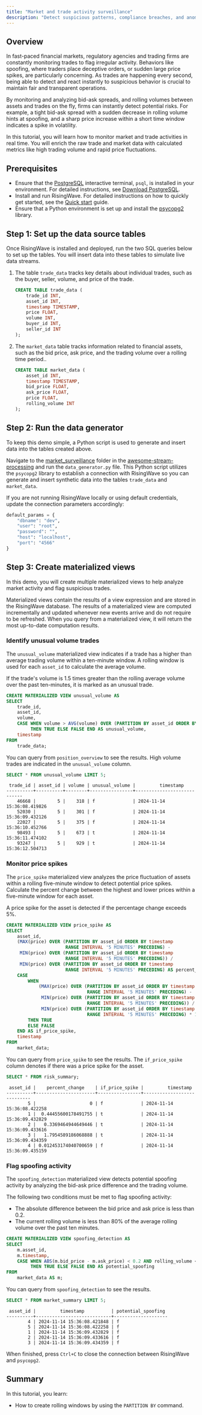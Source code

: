 ```yaml
---
title: "Market and trade activity surveillance"
description: "Detect suspicious patterns, compliance breaches, and anomalies from trading activities in real-time."
---
```


## Overview

In fast-paced financial markets, regulatory agencies and trading firms are constantly monitoring trades to flag irregular activity. Behaviors like spoofing, where traders place deceptive orders, or sudden large price spikes, are particularly concerning. As trades are happening every second, being able to detect and react instantly to suspicious behavior is crucial to maintain fair and transparent operations. 

By monitoring and analyzing bid-ask spreads, and rolling volumes between assets and trades on the fly, firms can instantly detect potential risks. For example, a tight bid-ask spread with a sudden decrease in rolling volume hints at spoofing, and a sharp price increase within a short time window indicates a spike in volatility.

In this tutorial, you will learn how to monitor market and trade activities in real time. You will enrich the raw trade and market data with calculated metrics like high trading volume and rapid price fluctuations. 

## Prerequisites

* Ensure that the [PostgreSQL](https://www.postgresql.org/docs/current/app-psql.html) interactive terminal, `psql`, is installed in your environment. For detailed instructions, see [Download PostgreSQL](https://www.postgresql.org/download/).
* Install and run RisingWave. For detailed instructions on how to quickly get started, see the [Quick start](/get-started/quickstart/) guide.
* Ensure that a Python environment is set up and install the [psycopg2](https://pypi.org/project/psycopg2/) library. 

## Step 1: Set up the data source tables

Once RisingWave is installed and deployed, run the two SQL queries below to set up the tables. You will insert data into these tables to simulate live data streams.

1. The table `trade_data` tracks key details about individual trades, such as the buyer, seller, volume, and price of the trade.

    ```sql
    CREATE TABLE trade_data (
        trade_id INT,
        asset_id INT,
        timestamp TIMESTAMP,
        price FLOAT,
        volume INT,
        buyer_id INT,
        seller_id INT
    );
    ```

2. The `market_data` table tracks information related to financial assets, such as the bid price, ask price, and the trading volume over a rolling time period..

    ```sql
    CREATE TABLE market_data (
        asset_id INT,
        timestamp TIMESTAMP,
        bid_price FLOAT,
        ask_price FLOAT,
        price FLOAT,
        rolling_volume INT
    );
    ```

## Step 2: Run the data generator

To keep this demo simple, a Python script is used to generate and insert data into the tables created above. 

Navigate to the [market_surveillance](https://github.com/risingwavelabs/awesome-stream-processing) folder in the [awesome-stream-processing](https://github.com/risingwavelabs/awesome-stream-processing) and run the `data_generator.py` file. This Python script utilizes the `psycopg2` library to establish a connection with RisingWave so you can generate and insert synthetic data into the tables `trade_data` and `market_data`. 

If you are not running RisingWave locally or using default credentials, update the connection parameters accordingly:

```python
default_params = {
    "dbname": "dev",
    "user": "root",
    "password": "",
    "host": "localhost",
    "port": "4566"
}
```

## Step 3: Create materialized views

In this demo, you will create multiple materialized views to help analyze market activity and flag suspicious trades.

Materialized views contain the results of a view expression and are stored in the RisingWave database. The results of a materialized view are computed incrementally and updated whenever new events arrive and do not require to be refreshed. When you query from a materialized view, it will return the most up-to-date computation results.

### Identify unusual volume trades

The `unusual_volume` materialized view indicates if a trade has a higher than average trading volume within a ten-minute window. A rolling window is used for each `asset_id` to calculate the average volume.

If the trade's volume is 1.5 times greater than the rolling average volume over the past ten-minutes, it is marked as an unusual trade.

```sql
CREATE MATERIALIZED VIEW unusual_volume AS
SELECT
    trade_id,
    asset_id,
    volume,
    CASE WHEN volume > AVG(volume) OVER (PARTITION BY asset_id ORDER BY timestamp RANGE INTERVAL '10 MINUTES' PRECEDING) * 1.5
         THEN TRUE ELSE FALSE END AS unusual_volume,
    timestamp
FROM
    trade_data;
```

You can query from `position_overview` to see the results. High volume trades are indicated in the `unusual_volume` column.

```sql
SELECT * FROM unusual_volume LIMIT 5;
```

```
 trade_id | asset_id | volume | unusual_volume |         timestamp          
----------+----------+--------+----------------+----------------------------
    46668 |        5 |    318 | f              | 2024-11-14 15:36:08.419826
    52030 |        5 |    301 | f              | 2024-11-14 15:36:09.432126
    22027 |        5 |    375 | f              | 2024-11-14 15:36:10.452766
    98493 |        5 |    673 | t              | 2024-11-14 15:36:11.474102
    93247 |        5 |    929 | t              | 2024-11-14 15:36:12.504713
```

### Monitor price spikes

The `price_spike` materialized view analyzes the price fluctuation of assets within a rolling five-minute window to detect potential price spikes. Calculate the percent change between the highest and lower prices within a five-minute window for each asset.

A price spike for the asset is detected if the percentage change exceeds 5%.

```sql
CREATE MATERIALIZED VIEW price_spike AS
SELECT
    asset_id,
    (MAX(price) OVER (PARTITION BY asset_id ORDER BY timestamp 
                      RANGE INTERVAL '5 MINUTES' PRECEDING) -
     MIN(price) OVER (PARTITION BY asset_id ORDER BY timestamp 
                      RANGE INTERVAL '5 MINUTES' PRECEDING)) /
     MIN(price) OVER (PARTITION BY asset_id ORDER BY timestamp 
                      RANGE INTERVAL '5 MINUTES' PRECEDING) AS percent_change,
    CASE 
        WHEN 
            (MAX(price) OVER (PARTITION BY asset_id ORDER BY timestamp 
                              RANGE INTERVAL '5 MINUTES' PRECEDING) -
             MIN(price) OVER (PARTITION BY asset_id ORDER BY timestamp 
                              RANGE INTERVAL '5 MINUTES' PRECEDING)) /
             MIN(price) OVER (PARTITION BY asset_id ORDER BY timestamp 
                              RANGE INTERVAL '5 MINUTES' PRECEDING) * 100 > 5 
        THEN TRUE 
        ELSE FALSE 
    END AS if_price_spike,
    timestamp
FROM
    market_data;
```

You can query from `price_spike` to see the results. The `if_price_spike` column denotes if there was a price spike for the asset.

```sql
SELECT * FROM risk_summary;
```
```
 asset_id |    percent_change    | if_price_spike |         timestamp          
----------+----------------------+----------------+----------------------------
        5 |                    0 | f              | 2024-11-14 15:36:08.422258
        1 |  0.44455600178491755 | t              | 2024-11-14 15:36:09.432829
        2 |   0.3369464944649446 | t              | 2024-11-14 15:36:09.433616
        3 |   1.7954589186068888 | t              | 2024-11-14 15:36:09.434359
        4 | 0.012453174040700659 | f              | 2024-11-14 15:36:09.435159
```

### Flag spoofing activity

The `spoofing_detection` materialized view detects potential spoofing activity by analyzing the bid-ask price difference and the trading volume. 

The following two conditions must be met to flag spoofing activity:

* The absolute difference between the bid price and ask price is less than 0.2.
* The current rolling volume is less than 80% of the average rolling volume over the past ten minutes.

```sql
CREATE MATERIALIZED VIEW spoofing_detection AS
SELECT
    m.asset_id,
    m.timestamp,
    CASE WHEN ABS(m.bid_price - m.ask_price) < 0.2 AND rolling_volume < AVG(rolling_volume) OVER (PARTITION BY asset_id ORDER BY timestamp RANGE INTERVAL '10 MINUTES' PRECEDING) * 0.8
         THEN TRUE ELSE FALSE END AS potential_spoofing
FROM
    market_data AS m;
```

You can query from `spoofing_detection` to see the results.

```sql
SELECT * FROM market_summary LIMIT 5;
```
```
 asset_id |         timestamp          | potential_spoofing 
----------+----------------------------+--------------------
        4 | 2024-11-14 15:36:08.421848 | f
        5 | 2024-11-14 15:36:08.422258 | f
        1 | 2024-11-14 15:36:09.432829 | f
        2 | 2024-11-14 15:36:09.433616 | f
        3 | 2024-11-14 15:36:09.434359 | f
```

When finished, press `Ctrl+C` to close the connection between RisingWave and `psycopg2`.

## Summary

In this tutorial, you learn:

- How to create rolling windows by using the `PARTITION BY` command.